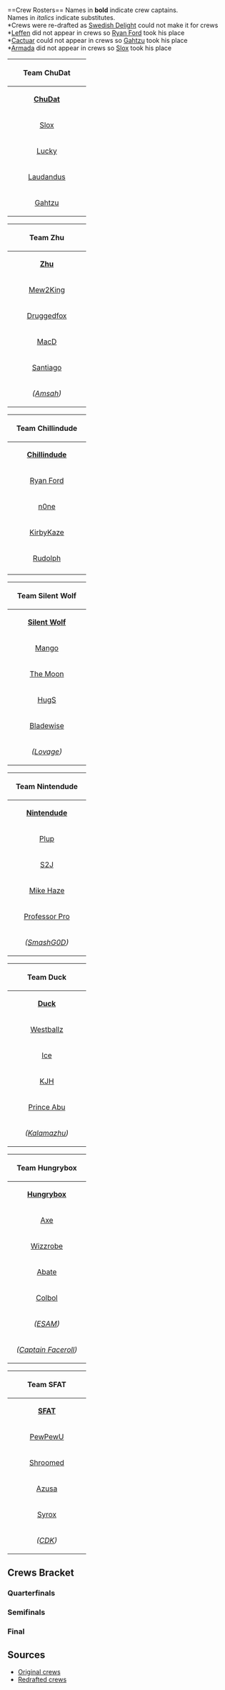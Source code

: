 {{DISPLAYTITLE:GENESIS 4: ''Melee'' Draft Crews}}{{tabs game|basepage=GENESIS/4|melee=true|wiiu=true|64=true}}
{{GENESIS 4 Tabs|This=6}}<br/>
==Crew Rosters==
Names in '''bold''' indicate crew captains.<br>Names in ''italics'' indicate substitutes.<br>*Crews were re-drafted as [[Swedish Delight]] could not make it for crews<br>*[[Leffen]] did not appear in crews so [[Ryan Ford]] took his place<br>*[[Cactuar]] could not appear in crews so [[Gahtzu]] took his place<br>*[[Armada]] did not appear in crews so [[Slox]] took his place
{{box|start|padding=1em}}
{| class="wikitable"
! colspan="8" align="center"|Team ChuDat
|-
|style="width:160px;"|{{flag/us}} {{head/ice climbers}} '''[[ChuDat]]'''
|-
|{{flag/us}} {{head/fox}} [[Slox]]
|-
|{{flag/us}} {{head/fox}} [[Lucky]]
|-
|{{flag/us}} {{head/sheik}} [[Laudandus]]
|-
|{{flag/us}} {{head/cf}} [[Gahtzu]]
|}
{{box|break|padding=1em}}
{| class="wikitable"
! colspan="8" align="center"|Team Zhu
|-
|style="width:160px;"|{{flag/us}} {{head/falco}} '''[[Zhu]]'''
|-
|{{flag/us}} {{head/sheik}} [[Mew2King]]
|-
|{{flag/us}} {{head/fox}} [[Druggedfox]]
|-
|{{flag/us}} {{head/peach}} [[MacD]]
|-
|{{flag/us}} {{head/falco}} [[Santiago]]
|-
|{{flag/nl}} {{head/sheik}} ''([[Amsah]])''
|}
{{box|break|padding=1em}}
{| class="wikitable"
! colspan="8" align="center"|Team Chillindude
|-
|style="width:160px;"|{{flag/us}} {{head/fox}} '''[[Chillindude]]'''
|-
|{{flag/ca}} {{head/fox}} [[Ryan Ford]]
|-
|{{flag/ni}} {{head/cf}} [[n0ne]]
|-
|{{flag/ca}} {{head/sheik}} [[KirbyKaze]]
|-
|{{flag/jp}} {{head/marth}} [[Rudolph]]
|-
|}
{{box|break|padding=1em}}
{| class="wikitable"
! colspan="8" align="center"|Team Silent Wolf
|-
|style="width:160px;"|{{flag/us}} {{head/fox}} '''[[Silent Wolf]]'''
|-
|{{flag/us}} {{head/fox}} [[Mango]]
|-
|{{flag/us}} {{head/marth}} [[The Moon]]
|-
|{{flag/us}} {{head/samus}} [[HugS]]
|-
|{{flag/us}} {{head/peach}} [[Bladewise]]
|-
|{{flag/us}} {{head/fox}} ''([[Lovage]])''
|}
{{box|break|padding=1em}}
{| class="wikitable"
! colspan="8" align="center"|Team Nintendude
|-
|style="width:160px;"|{{flag/us}} {{head/ice climbers}} '''[[Nintendude]]'''
|-
|{{flag/us}} {{head/sheik}} [[Plup]]
|-
|{{flag/us}} {{head/cf}} [[S2J]]
|-
|{{flag/us}} {{head/fox}} [[Mike Haze]]
|-
|{{flag/uk}} {{head/fox}} [[Professor Pro]]
|-
|{{flag/us}} {{head/marth}} ''([[SmashG0D]])''
|}
{{box|break|padding=1em}}
{| class="wikitable"
! colspan="8" align="center"|Team Duck
|-
|style="width:160px;"|{{flag/us}} {{head/samus}} '''[[Duck]]'''
|-
|{{flag/us}} {{head/falco}} [[Westballz]]
|-
|{{flag/de}} {{head/fox}} [[Ice]]
|-
|{{flag/us}} {{head/fox}} [[KJH]]
|-
|{{flag/us}} {{head/jigglypuff}} [[Prince Abu]]
|-
|{{flag/us}} {{head/peach}} ''([[Kalamazhu]])''
|}
{{box|break|padding=1em}}
{| class="wikitable"
! colspan="8" align="center"|Team Hungrybox
|-
|style="width:160px;"|{{flag/us}} {{head/jigglypuff}} '''[[Hungrybox]]'''
|-
|{{flag/us}} {{head/pikachu}} [[Axe]]
|-
|{{flag/us}} {{head/cf}} [[Wizzrobe]]
|-
|{{flag/us}} {{head/luigi}} [[Abate]]
|-
|{{flag/us}} {{head/fox}} [[Colbol]]
|-
|{{flag/us}} {{head/samus}} ''([[ESAM]])''
|-
|{{flag/us}} {{head/sheik}} ''([[Captain Faceroll]])''
|}
{{box|break|padding=1em}}
{| class="wikitable"
! colspan="8" align="center"|Team SFAT
|-
|style="width:160px;"|{{flag/us}} {{head/fox}} '''[[SFAT]]'''
|-
|{{flag/us}} {{head/marth}} [[PewPewU]]
|-
|{{flag/us}} {{head/sheik}} [[Shroomed]]
|-
|{{flag/us}} {{head/peach}} [[Azusa]]
|-
|{{flag/us}} {{head/fox}} [[Syrox]]
|-
|{{flag/us}} {{head/fox}} ''([[CDK]])''
|}
{{box|end}}
<onlyinclude>

==Crews Bracket==
{{8SEBracket
<!-- QUARTERFINALS -->
|r1m1p1=Team Chillindude |r1m1p1flag= |r1m1p1score=15
|r1m1p2=Team Silent Wolf |r1m1p2flag= |r1m1p2score=20
|r1m1win=2

|r1m2p1=Team ChuDat |r1m2p1flag= |r1m2p1score=16
|r1m2p2=Team SFAT |r1m2p2flag= |r1m2p2score=20
|r1m2win=2

|r1m3p1=Team Zhu |r1m3p1flag= |r1m3p1score=17
|r1m3p2=Team Hungrybox |r1m3p2flag= |r1m3p2score=20
|r1m3win=2

|r1m4p1=Team Nintendude |r1m4p1flag= |r1m4p1score=20
|r1m4p2=Team Duck |r1m4p2flag= |r1m4p2score=15
|r1m4win=1

<!-- SEMIFINALS -->
|r2m1p1=Team Silent Wolf |r2m1p1flag= |r2m1p1score=20
|r2m1p2=Team SFAT |r2m1p2flag= |r2m1p2score=15
|r2m1win=1

|r2m2p1=Team Hungrybox |r2m2p1flag= |r2m2p1score=20
|r2m2p2=Team Nintendude |r2m2p2flag= |r2m2p2score=17
|r2m2win=1

<!-- FINALS -->
|r3m1p1=Team Silent Wolf  |r3m1p1flag= |r3m1p1score=20
|r3m1p2=Team Hungrybox |r3m1p2flag= |r3m1p2score=18
|r3m1win=1
}}
</onlyinclude>

===Quarterfinals===
{{TeamMatch
|team1literal='''Team Chillindude'''
|team2literal='''Team Silent Wolf'''
|date=
|finished=
|live=
|vod=https://www.youtube.com/watch?v=WGBMuPjZRxA
|teamwin=2
|lrthread=
|interview=
|review=
|width=320

|team1matches=3
|team2matches=5
|team1stocks=0
|team2stocks=5

|m1p1=Chillindude |m1p1char=fox |m1p1s1=4 |m1p1s2=0 |m1p2=Bladewise |m1p2char=peach |m1p2s1=4 |m1p2s2=1 |m1win=2 |m1stage=Final Destination
|m2p1=Ryan Ford |m2p1char=fox |m2p1s1=4 |m2p1s2=3 |m2p2=Bladewise |m2p2char=peach |m2p2s1=1 |m2p2s2=0 |m2win=1 |m2stage=Battlefield
|m3p1=Ryan Ford |m3p1char=fox |m3p1s1=3 |m3p1s2=0 |m3p2=HugS |m3p2char=samus |m3p2s1=4 |m3p2s2=3 |m3win=2 |m3stage=Fountain of Dreams
|m4p1=KirbyKaze |m4p1char=sheik |m4p1s1=4 |m4p1s2=2 |m4p2=HugS |m4p2char=samus |m4p2s1=3 |m4p2s2=0 |m4win=1 |m4stage=Final Destination
|m5p1=KirbyKaze |m5p1char=sheik |m5p1s1=2 |m5p1s2=0 |m5p2=Silent Wolf |m5p2char=fox |m5p2s1=4 |m5p2s2=3 |m5win=2 |m5stage=Pokémon Stadium
|m6p1=Rudolph |m6p1char=marth |m6p1s1=4 |m6p1s2=1 |m6p2=Silent Wolf |m6p2char=fox |m6p2s1=3 |m6p2s2=0 |m6win=1 |m6stage=Final Destination
|m7p1=Rudolph |m7p1char=marth |m7p1s1=1 |m7p1s2=0 |m7p2=The Moon |m7p2char=marth |m7p2s1=4 |m7p2s2=4 |m7win=2 |m7stage=Battlefield
|m8p1=n0ne |m8p1char=cf |m8p1s1=4 |m8p1s2=0 |m8p2=The Moon |m8p2char=marth |m8p2s1=4 |m8p2s2=1 |m8win=2 |m8stage=Dream Land
}}


{{TeamMatch
|team1literal='''Team ChuDat'''
|team2literal='''Team SFAT'''
|date=
|finished=
|live=
|vod=https://www.youtube.com/watch?v=dhJLeufgekY
|teamwin=2
|lrthread=
|interview=
|review=
|width=320

|team1matches=4
|team2matches=5
|team1stocks=0
|team2stocks=4

|m1p1=Slox |m1p1char=fox |m1p1s1=4 |m1p1s2=0 |m1p2=Syrox |m1p2char=fox |m1p2s1=4 |m1p2s2=3 |m1win=2 |m1stage=Battlefield
|m2p1=Lucky |m2p1char=fox |m2p1s1=4 |m2p1s2=0 |m2p2=Syrox |m2p2char=fox |m2p2s1=3 |m2p2s2=2 |m2win=2 |m2stage=Pokémon Stadium
|m3p1=Gahtzu |m3p1char=cf |m3p1s1=4 |m3p1s2=4 |m3p2=Syrox |m3p2char=fox |m3p2s1=2 |m3p2s2=0 |m3win=1 |m3stage=Battlefield
|m4p1=Gahtzu |m4p1char=cf |m4p1s1=4 |m4p1s2=2 |m4p2=Shroomed |m4p2char=sheik |m4p2s1=4 |m4p2s2=0 |m4win=1 |m4stage=Battlefield
|m5p1=Gahtzu |m5p1char=cf |m5p1s1=2 |m5p1s2=0 |m5p2=CDK |m5p2char=fox |m5p2s1=4 |m5p2s2=3 |m5win=2 |m5stage=Battlefield
|m6p1=Laudandus |m6p1char=sheik |m6p1s1=4 |m6p1s2=0 |m6p2=CDK |m6p2char=fox |m6p2s1=3 |m6p2s2=1 |m6win=2 |m6stage=Battlefield
|m7p1=ChuDat |m7p1char=ic |m7p1s1=4 |m7p1s2=4 |m7p2=CDK |m7p2char=fox |m7p2s1=1 |m7p2s2=0 |m7win=1 |m7stage=Pokémon Stadium
|m8p1=ChuDat |m8p1char=ic |m8p1s1=4 |m8p1s2=1 |m8p2=PewPewU |m8p2char=marth |m8p2s1=4 |m8p2s2=0 |m8win=1 |m8stage=Battlefield
|m9p1=ChuDat |m9p1char=ic |m9p1s1=1 |m9p1s2=0 |m9p2=SFAT |m9p2char=fox |m9p2s1=4 |m9p2s2=4 |m9win=2 |m9stage=Pokémon Stadium
}}


{{TeamMatch
|team1literal='''Team Zhu'''
|team2literal='''Team Hungrybox '''
|date=
|finished=
|live=
|vod=https://www.youtube.com/watch?v=MQjExAwyvHc
|teamwin=2
|lrthread=
|interview=
|review=
|width=320

|team1matches=4
|team2matches=5
|team1stocks=0
|team2stocks=3

|m1p1=Zhu |m1p1char=falco |m1p1s1=4 |m1p1s2=0 |m1p2=Axe |m1p2char=pikachu |m1p2s1=4 |m1p2s2=1 |m1win=2 |m1stage=Battlefield
|m2p1=MacD |m2p1char=peach |m2p1s1=4 |m2p1s2=3 |m2p2=Axe |m2p2char=pikachu |m2p2s1=1 |m2p2s2=0 |m2win=1 |m2stage=Dream Land
|m3p1=MacD |m3p1char=peach |m3p1s1=3 |m3p1s2=0 |m3p2=Wizzrobe |m3p2char=cf |m3p2s1=4 |m3p2s2=3 |m3win=2 |m3stage=Pokémon Stadium
|m4p1=Santiago |m4p1char=falco |m4p1s1=4 |m4p1s2=0 |m4p2=Wizzrobe |m4p2char=cf |m4p2s1=3 |m4p2s2=1 |m4win=2 |m4stage=Final Destination
|m5p1=Mew2King |m5p1char=sheik |m5p1s1=4 |m5p1s2=4 |m5p2=Wizzrobe |m5p2char=cf |m5p2s1=1 |m5p2s2=0 |m5win=1 |m5stage=Fountain of Dreams
|m6p1=Mew2King |m6p1char=sheik |m6p1s1=4 |m6p1s2=1 |m6p2=Hungrybox |m6p2char=puff |m6p2s1=4 |m6p2s2=0 |m6win=1 |m6stage=Battlefield
|m7p1=Mew2King |m7p1char=sheik |m7p1s1=1 |m7p1s2=0 |m7p2=Abate |m7p2char=luigi |m7p2s1=4 |m7p2s2=2 |m7win=2 |m7stage=Battlefield
|m8p1=Druggedfox |m8p1char=fox |m8p1s1=4 |m8p1s2=2 |m8p2=Abate |m8p2char=luigi |m8p2s1=2 |m8p2s2=0 |m8win=1 |m8stage=Pokémon Stadium
|m9p1=Druggedfox |m9p1char=fox |m9p1s1=2 |m9p1s2=0 |m9p2=Colbol |m9p2char=fox |m9p2s1=4 |m9p2s2=3 |m9win=2 |m9stage=Battlefield
}}


{{TeamMatch
|team1literal='''Team Nintendude'''
|team2literal='''Team Duck'''
|date=
|finished=
|live=
|vod=https://www.youtube.com/watch?v=DG3XjN52Jz8
|teamwin=1
|lrthread=
|interview=
|review=
|width=320

|team1matches=5
|team2matches=3
|team1stocks=5
|team2stocks=0

|m1p1=Plup |m1p1char=sheik |m1p1s1=4 |m1p1s2=3 |m1p2=Prince Abu |m1p2char=puff |m1p2s1=4 |m1p2s2=0 |m1win=1 |m1stage=Fountain of Dreams
|m2p1=Plup |m2p1char=sheik |m2p1s1=3 |m2p1s2=0 |m2p2=KJH |m2p2char=fox |m2p2s1=4 |m2p2s2=2 |m2win=2 |m2stage=Pokémon Stadium
|m3p1=MikeHaze |m3p1char=fox |m3p1s1=4 |m3p1s2=3 |m3p2=KJH |m3p2char=fox |m3p2s1=2 |m3p2s2=0 |m3win=1 |m3stage=Battlefield
|m4p1=MikeHaze |m4p1char=fox |m4p1s1=3 |m4p1s2=0 |m4p2=Kalamazhu |m4p2char=peach |m4p2s1=4 |m4p2s2=3 |m4win=2 |m4stage=Fountain of Dreams
|m5p1=Professor Pro |m5p1char=fox |m5p1s1=4 |m5p1s2=2 |m5p2=Kalamazhu |m5p2char=peach |m5p2s1=3 |m5p2s2=0 |m5win=1 |m5stage=Battlefield
|m6p1=Professor Pro |m6p1char=fox |m6p1s1=2 |m6p1s2=0 |m6p2=Duck |m6p2char=samus |m6p2s1=4 |m6p2s2=4 |m6win=2 |m6stage=Dream Land
|m7p1=S2J |m7p1char=cf |m7p1s1=4 |m7p1s2=3 |m7p2=Duck |m7p2char=samus |m7p2s1=4 |m7p2s2=0 |m7win=1 |m7stage=Battlefield
|m8p1=S2J |m8p1char=cf |m8p1s1=3 |m8p1s2=1 |m8p2=Westballz |m8p2char=falco |m8p2s1=4 |m8p2s2=0 |m8win=1 |m8stage=Yoshi's Story
|m9p1= |m9p1char= |m9p1s1= |m9p1s2= |m9p2= |m9p2char= |m9p2s1= |m9p2s2= |m9win= |m9stage=
}}

===Semifinals===
{{TeamMatch
|team1literal='''Team Silent Wolf'''
|team2literal='''Team SFAT'''
|date=
|finished=
|live=
|vod=https://www.youtube.com/watch?v=8Gz1gTPJJw8
|teamwin=1
|lrthread=
|interview=
|review=
|width=320

|team1matches=5
|team2matches=3
|team1stocks=5
|team2stocks=0

|m1p1=Bladewise |m1p1char=peach |m1p1s1=4 |m1p1s2=0 |m1p2=Shroomed |m1p2char=sheik |m1p2s1=4 |m1p2s2=1 |m1win=2 |m1stage=Final Destination
|m2p1=Silent Wolf |m2p1char=fox |m2p1s1=4 |m2p1s2=4 |m2p2=Shroomed |m2p2char=sheik |m2p2s1=1 |m2p2s2=0 |m2win=1 |m2stage=Pokémon Stadium
|m3p1=Silent Wolf |m3p1char=fox |m3p1s1=4 |m3p1s2=1 |m3p2=Syrox |m3p2char=fox |m3p2s1=4 |m3p2s2=0 |m3win=1 |m3stage=Battlefield
|m4p1=Silent Wolf |m4p1char=fox |m4p1s1=1 |m4p1s2=0 |m4p2=SFAT |m4p2char=fox |m4p2s1=4 |m4p2s2=3 |m4win=2 |m4stage=Battlefield
|m5p1=The Moon |m5p1char=marth |m5p1s1=4 |m5p1s2=2 |m5p2=SFAT |m5p2char=fox |m5p2s1=3 |m5p2s2=0 |m5win=1 |m5stage=Battlefield
|m6p1=The Moon |m6p1char=marth |m6p1s1=2 |m6p1s2=0 |m6p2=CDK |m6p2char=fox |m6p2s1=4 |m6p2s2=1 |m6win=2 |m6stage=Battlefield
|m7p1=HugS |m7p1char=samus |m7p1s1=4 |m7p1s2=4 |m7p2=CDK |m7p2char=fox |m7p2s1=1 |m7p2s2=0 |m7win=1 |m7stage=Dream Land
|m8p1=HugS |m8p1char=samus |m8p1s1=4 |m8p1s2=1 |m8p2=PewPewU |m8p2char=marth |m8p2s1=4 |m8p2s2=0 |m8win=1 |m8stage=Battlefield
|m9p1= |m9p1char= |m9p1s1= |m9p1s2= |m9p2= |m9p2char= |m9p2s1= |m9p2s2= |m9win= |m9stage=
}}



{{TeamMatch
|team1literal='''Team Hungrybox'''
|team2literal='''Team Nintendude'''
|date=
|finished=
|live=
|vod=https://www.youtube.com/watch?v=Ar41F3tsAEI
|teamwin=1
|lrthread=
|interview=
|review=
|width=320

|team1matches=5
|team2matches=4
|team1stocks=3
|team2stocks=0

|m1p1=Axe |m1p1char=pikachu |m1p1s1=4 |m1p1s2=1 |m1p2=Professor Pro |m1p2char=fox |m1p2s1=4 |m1p2s2=0 |m1win=1 |m1stage=Battlefield
|m2p1=Axe |m2p1char=pikachu |m2p1s1=1 |m2p1s2=0 |m2p2=S2J |m2p2char=cf |m2p2s1=4 |m2p2s2=4 |m2win=2 |m2stage=Battlefield
|m3p1=Hungrybox |m3p1char=puff |m3p1s1=4 |m3p1s2=2 |m3p2=S2J |m3p2char=cf |m3p2s1=4 |m3p2s2=0 |m3win=1 |m3stage=Battlefield
|m4p1=Hungrybox |m4p1char=puff |m4p1s1=4 |m4p1s2=0 |m4p2=MikeHaze |m4p2char=fox |m4p2s1=4 |m4p2s2=1 |m4win=2 |m4stage=Final Destination
|m5p1=Abate |m5p1char=luigi |m5p1s1=4 |m5p1s2=3 |m5p2=MikeHaze |m5p2char=fox |m5p2s1=1 |m5p2s2=0 |m5win=1 |m5stage=Battlefield
|m6p1=Abate |m6p1char=luigi |m6p1s1=3 |m6p1s2=0 |m6p2=Nintendude |m6p2char=ic |m6p2s1=4 |m6p2s2=2 |m6win=2 |m6stage=Battlefield
|m7p1=Colbol |m7p1char=fox |m7p1s1=4 |m7p1s2=3 |m7p2=Nintendude |m7p2char=ic |m7p2s1=2 |m7p2s2=0 |m7win=1 |m7stage=Yoshi's Story
|m8p1=Colbol |m8p1char=fox |m8p1s1=3 |m8p1s2=0 |m8p2=Plup |m8p2char=sheik |m8p2s1=4 |m8p2s2=1 |m8win=2 |m8stage=Fountain of Dreams
|m9p1=Wizzrobe |m9p1char=cf |m9p1s1=4 |m9p1s2=3 |m9p2=Plup |m9p2char=sheik |m9p2s1=1 |m9p2s2=0 |m9win=1 |m9stage=Pokémon Stadium
}}

===Final===
{{TeamMatch
|team1literal='''Team Silent Wolf'''
|team2literal='''Team Hungrybox'''
|date=
|finished=
|live=
|vod=https://www.youtube.com/watch?v=jX0J2jpHits
|teamwin=1
|lrthread=
|interview=https://www.youtube.com/watch?v=j7LmTbVj6Ng
|review=
|width=320

|team1matches=5
|team2matches=4
|team1stocks=2
|team2stocks=0

|m1p1=Bladewise |m1p1char=peach |m1p1s1=4 |m1p1s2=0 |m1p2=Hungrybox |m1p2char=puff |m1p2s1=4 |m1p2s2=2 |m1win=2 |m1stage=Battlefield
|m2p1=Mango |m2p1char=fox |m2p1s1=4 |m2p1s2=3 |m2p2=Hungrybox |m2p2char=puff |m2p2s1=2 |m2p2s2=0 |m2win=1 |m2stage=Final Destination
|m3p1=Mango |m3p1char=fox |m3p1s1=3 |m3p1s2=0 |m3p2=Axe |m3p2char=pikachu |m3p2s1=4 |m3p2s2=2 |m3win=2 |m3stage=Fountain of Dreams
|m4p1=HugS |m4p1char=samus |m4p1s1=4 |m4p1s2=3 |m4p2=Axe |m4p2char=pikachu |m4p2s1=2 |m4p2s2=0 |m4win=1 |m4stage=Yoshi's Story
|m5p1=HugS |m5p1char=samus |m5p1s1=3 |m5p1s2=1 |m5p2=Colbol |m5p2char=fox |m5p2s1=4 |m5p2s2=0 |m5win=1 |m5stage=Pokémon Stadium
|m6p1=HugS |m6p1char=samus |m6p1s1=1 |m6p1s2=0 |m6p2=Wizzrobe |m6p2char=cf |m6p2s1=4 |m6p2s2=4 |m6win=2 |m6stage=Pokémon Stadium
|m7p1=Silent Wolf |m7p1char=fox |m7p1s1=4 |m7p1s2=0 |m7p2=Wizzrobe |m7p2char=cf |m7p2s1=4 |m7p2s2=1 |m7win=2 |m7stage=Yoshi's Story
|m8p1=The Moon |m8p1char=marth |m8p1s1=4 |m8p1s2=3 |m8p2=Wizzrobe |m8p2char=cf |m8p2s1=1 |m8p2s2=0 |m8win=1 |m8stage=Battlefield
|m9p1=The Moon |m9p1char=marth |m9p1s1=3 |m9p1s2=2 |m9p2=Abate |m9p2char=luigi |m9p2s1=4 |m9p2s2=0 |m9win=1 |m9stage=Battlefield
}}

==Sources==
*[https://twitter.com/ScarTophShow/status/821201111856087041 Original crews]
*[https://twitter.com/Genesis_Smash/status/821882026080899072 Redrafted crews]
